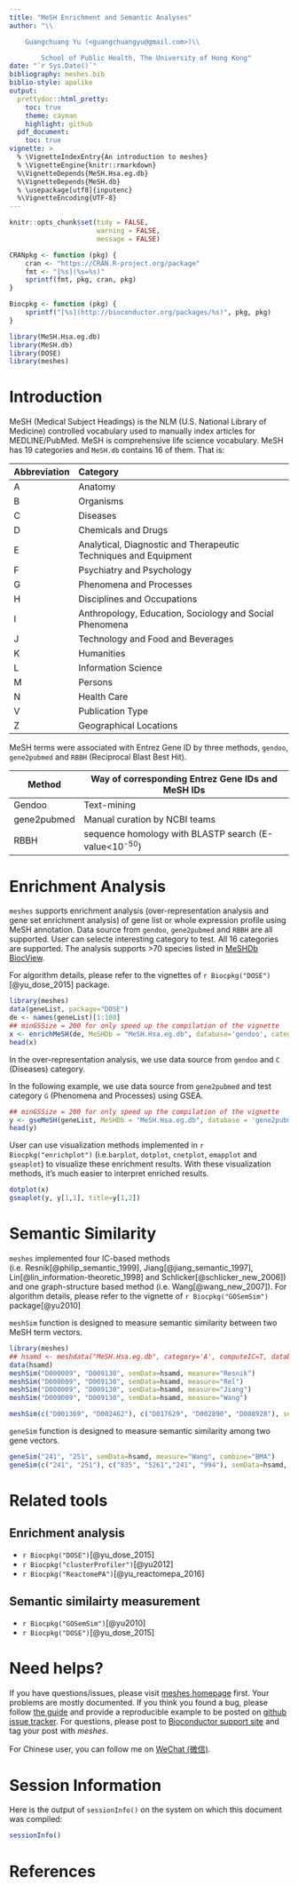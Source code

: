 ```yaml
---
title: "MeSH Enrichment and Semantic Analyses"
author: "\\

	Guangchuang Yu (<guangchuangyu@gmail.com>)\\

        School of Public Health, The University of Hong Kong"
date: "`r Sys.Date()`"
bibliography: meshes.bib
biblio-style: apalike
output:
  prettydoc::html_pretty:
    toc: true
    theme: cayman
    highlight: github
  pdf_document:
    toc: true
vignette: >
  % \VignetteIndexEntry{An introduction to meshes}
  % \VignetteEngine{knitr::rmarkdown}
  %\VignetteDepends{MeSH.Hsa.eg.db}
  %\VignetteDepends{MeSH.db}
  % \usepackage[utf8]{inputenc}
  %\VignetteEncoding{UTF-8}
---
```


```r
knitr::opts_chunk$set(tidy = FALSE,
                      warning = FALSE,
                      message = FALSE)
```

```r
CRANpkg <- function (pkg) {
    cran <- "https://CRAN.R-project.org/package"
    fmt <- "[%s](%s=%s)"
    sprintf(fmt, pkg, cran, pkg)
}

Biocpkg <- function (pkg) {
    sprintf("[%s](http://bioconductor.org/packages/%s)", pkg, pkg)
}

library(MeSH.Hsa.eg.db)
library(MeSH.db)
library(DOSE)
library(meshes)
```

# Introduction


MeSH (Medical Subject Headings) is the NLM (U.S. National Library of
Medicine) controlled vocabulary used to manually index articles for
MEDLINE/PubMed. MeSH is comprehensive life science vocabulary. MeSH has
19 categories and `MeSH.db` contains 16 of them. That is:

|Abbreviation |Category                                                        |
|:------------|:---------------------------------------------------------------|
|A            |Anatomy                                                         |
|B            |Organisms                                                       |
|C            |Diseases                                                        |
|D            |Chemicals and Drugs                                             |
|E            |Analytical, Diagnostic and Therapeutic Techniques and Equipment |
|F            |Psychiatry and Psychology                                       |
|G            |Phenomena and Processes                                         |
|H            |Disciplines and Occupations                                     |
|I            |Anthropology, Education, Sociology and Social Phenomena         |
|J            |Technology and Food and Beverages                               |
|K            |Humanities                                                      |
|L            |Information Science                                             |
|M            |Persons                                                         |
|N            |Health Care                                                     |
|V            |Publication Type                                                |
|Z            |Geographical Locations                                          |

MeSH terms were associated with Entrez Gene ID by three methods,
`gendoo`, `gene2pubmed` and `RBBH` (Reciprocal Blast Best Hit).

|Method|Way of corresponding Entrez Gene IDs and MeSH IDs|
|------|-------------------------------------------------|
|Gendoo|Text-mining|
|gene2pubmed|Manual curation by NCBI teams|
|RBBH|sequence homology with BLASTP search (E-value<10<sup>-50</sup>)|


# Enrichment Analysis

`meshes` supports enrichment analysis (over-representation analysis and gene set
enrichment analysis) of gene list or whole expression profile using MeSH
annotation. Data source from `gendoo`, `gene2pubmed` and `RBBH` are all
supported. User can selecte interesting category to test. All 16
categories are supported. The analysis supports >70 species listed in [MeSHDb BiocView](https://bioconductor.org/packages/release/BiocViews.html#___MeSHDb).

For algorithm details, please refer to the vignettes of `r Biocpkg("DOSE")`[@yu_dose_2015] package.

```r
library(meshes)
data(geneList, package="DOSE")
de <- names(geneList)[1:100]
## minGSSize = 200 for only speed up the compilation of the vignette
x <- enrichMeSH(de, MeSHDb = "MeSH.Hsa.eg.db", database='gendoo', category = 'C', minGSSize=200)
head(x)
```


In the over-representation analysis, we use data source from `gendoo` and `C` (Diseases) category.

In the following example, we use data source from `gene2pubmed` and test category `G` (Phenomena and Processes) using GSEA.

```r
## minGSSize = 200 for only speed up the compilation of the vignette
y <- gseMeSH(geneList, MeSHDb = "MeSH.Hsa.eg.db", database = 'gene2pubmed', category = "G", minGSSize=200)
head(y)
```

User can use visualization methods implemented in `r Biocpkg("enrichplot")` (i.e.`barplot`, `dotplot`, `cnetplot`, `emapplot` and `gseaplot`) to visualize these enrichment results. With these visualization methods, it's much easier to interpret enriched results.


```r
dotplot(x)
gseaplot(y, y[1,1], title=y[1,2])
```

# Semantic Similarity

`meshes` implemented four IC-based methods (i.e. Resnik[@philip_semantic_1999], Jiang[@jiang_semantic_1997],
Lin[@lin_information-theoretic_1998] and Schlicker[@schlicker_new_2006]) and one graph-structure based method (i.e. Wang[@wang_new_2007]). For algorithm details, please refer to the vignette of `r Biocpkg("GOSemSim")` package[@yu2010]


`meshSim` function is designed to measure semantic similarity between two MeSH term vectors.

```r
library(meshes)
## hsamd <- meshdata("MeSH.Hsa.eg.db", category='A', computeIC=T, database="gendoo")
data(hsamd)
meshSim("D000009", "D009130", semData=hsamd, measure="Resnik")
meshSim("D000009", "D009130", semData=hsamd, measure="Rel")
meshSim("D000009", "D009130", semData=hsamd, measure="Jiang")
meshSim("D000009", "D009130", semData=hsamd, measure="Wang")

meshSim(c("D001369", "D002462"), c("D017629", "D002890", "D008928"), semData=hsamd, measure="Wang")
```

`geneSim` function is designed to measure semantic similarity among two gene vectors.

```r
geneSim("241", "251", semData=hsamd, measure="Wang", combine="BMA")
geneSim(c("241", "251"), c("835", "5261","241", "994"), semData=hsamd, measure="Wang", combine="BMA")
```


# Related tools

## Enrichment analysis

- `r Biocpkg("DOSE")`[@yu_dose_2015]
- `r Biocpkg("clusterProfiler")`[@yu2012]
- `r Biocpkg("ReactomePA")`[@yu_reactomepa_2016]

## Semantic similairty measurement

- `r Biocpkg("GOSemSim")`[@yu2010]
- `r Biocpkg("DOSE")`[@yu_dose_2015]


# Need helps?


If you have questions/issues, please visit
[meshes homepage](https://guangchuangyu.github.io/software/meshes/) first.
Your problems are mostly documented. If you think you found a bug, please follow
[the guide](https://guangchuangyu.github.io/2016/07/how-to-bug-author/) and
provide a reproducible example to be posted
on
[github issue tracker](https://github.com/GuangchuangYu/meshes/issues).
For questions, please post
to [Bioconductor support site](https://support.bioconductor.org/) and tag your
post with *meshes*.


For Chinese user, you can follow me on [WeChat (微信)](https://guangchuangyu.github.io/blog_images/biobabble.jpg).

# Session Information

Here is the output of `sessionInfo()` on the system on which this document was compiled:

```r
sessionInfo()
```

# References

